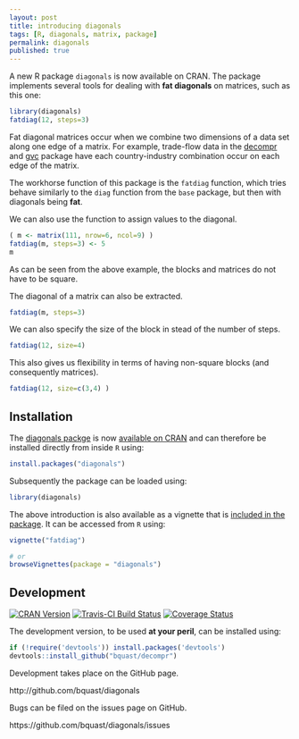 ```yaml
---
layout: post
title: introducing diagonals
tags: [R, diagonals, matrix, package]
permalink: diagonals
published: true
---
```


A new R package `diagonals` is now available on CRAN. The package implements several tools for dealing with **fat diagonals** on matrices, such as this one:

```r
library(diagonals)
fatdiag(12, steps=3)
```

Fat diagonal matrices occur when we combine two dimensions of a data set along one edge of a matrix. For example, trade-flow data in the [decompr](http://cran.r-project.org/package=decompr) and [gvc](http://cran.r-project.org/package=gvc) package have each country-industry combination occur on each edge of the matrix. 

The workhorse function of this package is the `fatdiag` function, which tries behave similarly to the `diag` function from the `base` package, but then with diagonals being **fat**.

We can also use the function to assign values to the diagonal.

```r
( m <- matrix(111, nrow=6, ncol=9) )
fatdiag(m, steps=3) <- 5
m
```

As can be seen from the above example, the blocks and matrices do not have to be square.

The diagonal of a matrix can also be extracted.

```r
fatdiag(m, steps=3)
```

We can also specify the size of the block in stead of the number of steps.

```r
fatdiag(12, size=4)
```

This also gives us flexibility in terms of having non-square blocks (and consequently matrices).

```r
fatdiag(12, size=c(3,4) )
```

Installation
--------------
The [diagonals packge](http://cran.r-project.org/?package=diagonals) is now [available on CRAN](/diagonals-cran) and can therefore be installed directly from inside `R` using:

```r
install.packages("diagonals")
```

Subsequently the package can be loaded using:

```r
library(diagonals)
```

The above introduction is also available as a vignette that is [included in the package](http://cran.r-project.org/web/packages/diagonals/vignettes/fatdiag.html).
It can be accessed from `R` using:

```r
vignette("fatdiag")

# or
browseVignettes(package = "diagonals")
```


Development
-------------
[![CRAN Version](http://www.r-pkg.org/badges/version/diagonals)](http://cran.r-project.org/?package=diagonals)
[![Travis-CI Build Status](https://travis-ci.org/bquast/diagonals.svg?branch=master)](https://travis-ci.org/bquast/diagonals) 
[![Coverage Status](https://img.shields.io/coveralls/bquast/diagonals.svg)](https://coveralls.io/r/bquast/diagonals?branch=master)

The development version, to be used **at your peril**, can be installed using:

```r
if (!require('devtools')) install.packages('devtools')
devtools::install_github("bquast/decompr")
```

Development takes place on the GitHub page.

http://github.com/bquast/diagonals

Bugs can be filed on the issues page on GitHub.

https://github.com/bquast/diagonals/issues


